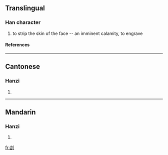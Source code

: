 ==Translingual==
===Han character===
{{Han char|rn=18|rad=刀|as=06|sn=8|four=|canj=土口中弓 (GRLN)}}
# to strip the skin of the face -- an imminent calamity, to engrave
====References====
{{Han ref|kx=0139.180|hdz=10332.130|uh=34E4|ud=13540}}

----
==Cantonese==
===Hanzi===
{{yue-hanzi|jyut=|y=hot3, kit3 kit6}}
# {{defn|Cantonese}}

----
==Mandarin==
===Hanzi===
{{cmn-hanzi|pin=[[jié]] (jie2), [[qià]] (qia4)|wg=chieh<sup>2</sup>, ch'ia<sup>4</sup>}}
# {{defn|Mandarin}}

[[fr:㓤]]